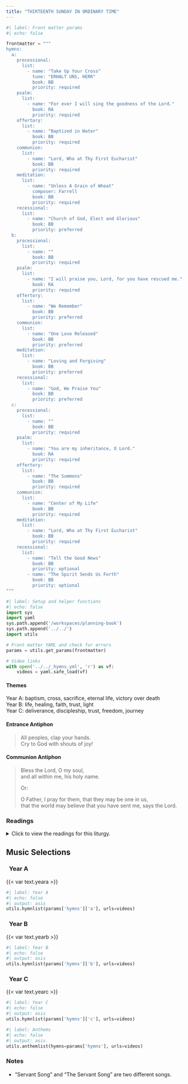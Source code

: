 ```yaml
---
title: "THIRTEENTH SUNDAY IN ORDINARY TIME"
---
```


```python
#| label: Front matter params
#| echo: false

frontmatter = """
hymns:
  a:
    processional:
      list:
        - name: "Take Up Your Cross"
          tune: "ERHALT UNS, HERR"
          book: BB
          priority: required
    psalm:
      list:
        - name: "For ever I will sing the goodness of the Lord."
          book: RA
          priority: required
    offertory:
      list:
        - name: "Baptized in Water"
          book: BB
          priority: required
    communion:
      list:
        - name: "Lord, Who at Thy First Eucharist"
          book: BB
          priority: required
    meditation:
      list:
        - name: "Unless A Grain of Wheat"
          composer: Farrell
          book: BB
          priority: required
    recessional:
      list:
        - name: "Church of God, Elect and Glorious"
          book: BB
          priority: preferred
  b:
    processional:
      list:
        - name: ""
          book: BB
          priority: required
    psalm:
      list:
        - name: "I will praise you, Lord, for you have rescued me."
          book: RA
          priority: required
    offertory:
      list:
        - name: "We Remember"
          book: BB
          priority: preferred
    communion:
      list:
        - name: "One Love Released"
          book: BB
          priority: preferred
    meditation:
      list:
        - name: "Loving and Forgiving"
          book: BB
          priority: preferred
    recessional:
      list:
        - name: "God, We Praise You"
          book: BB
          priority: preferred
  c:
    processional:
      list:
        - name: ""
          book: BB
          priority: required
    psalm:
      list:
        - name: "You are my inheritance, O Lord."
          book: RA
          priority: required
    offertory:
      list:
        - name: "The Summons"
          book: BB
          priority: required
    communion:
      list:
        - name: "Center of My Life"
          book: BB
          priority: required
    meditation:
      list:
        - name: "Lord, Who at Thy First Eucharist"
          book: BB
          priority: required
    recessional:
      list:
        - name: "Tell the Good News"
          book: BB
          priority: optional
        - name: "The Spirit Sends Us Forth"
          book: BB
          priority: optional
"""
```

```python
#| label: Setup and helper functions
#| echo: false
import sys
import yaml
sys.path.append('/workspaces/planning-book')
sys.path.append('../../')
import utils

# Front matter YAML and check for errors
params = utils.get_params(frontmatter)

# Video links
with open('../../_hymns.yml', 'r') as vf:
    videos = yaml.safe_load(vf)
```

:::  {.red}
#### **Themes**
:::

[Year A:]{.red} baptism, cross, sacrifice, eternal life, victory over
death  
[Year B:]{.red} life, healing, faith, trust, light  
[Year C:]{.red} deliverance, discipleship, trust, freedom, journey  

:::  {.red}
#### **Entrance Antiphon**
:::

> All peoples, clap your hands.  
> Cry to God with shouts of joy!  

:::  {.red}
#### **Communion Antiphon**
:::

> Bless the Lord, O my soul,  
> and all within me, his holy name.  
>
> [Or:]{.red}  
>
> O Father, I pray for them, that they may be one in us,  
> that the world may believe that you have sent me, says the Lord.

:::: {.content-visible when-format="html"}
::: {.red}
### Readings
:::

<details>
  <summary>Click to view the readings for this liturgy.</summary>

::: {.titlered}
### &nbsp; Year A
:::

::: {.red}
#### First Reading [2 Kings 4:8-11, 14-16a]{style="float:right" .small}
:::

One day Elisha came to Shunem,  
where there was a woman of influence, who urged him to dine with her.  
Afterward, whenever he passed by, he used to stop there to dine.  
So she said to her husband, “I know that Elisha is a holy man of God.  
Since he visits us often, let us arrange a little room on the roof  
and furnish it for him with a bed, table, chair, and lamp,  
so that when he comes to us he can stay there.”  
Sometime later Elisha arrived and stayed in the room overnight.  
Elisha asked, “Can something be done for her?”  
His servant Gehazi answered, “Yes!  
She has no son, and her husband is getting on in years.”  
Elisha said, “Call her.”  
When the woman had been called and stood at the door,  
Elisha promised, “This time next year  
you will be fondling a baby son.”  

***

::: {.red}
#### Responsorial Psalm [Psalm 89:2-3, 16-17, 18-19]{style="float:right" .small}
:::

**[℟.]{.red}** **Forever I will sing the goodness of the Lord.**  

The promises of the LORD I will sing forever,  
through all generations my mouth shall proclaim your faithfulness.  
For you have said, “My kindness is established forever;”  
in heaven you have confirmed your faithfulness. **[℟.]{.red}**  

Blessed the people who know the joyful shout;  
in the light of your countenance, O LORD, they walk.  
At your name they rejoice all the day,  
and through your justice they are exalted. **[℟.]{.red}**  

You are the splendor of their strength,  
and by your favor our horn is exalted.  
For to the LORD belongs our shield,  
and the Holy One of Israel, our king. **[℟.]{.red}**  

***

::: {.red}
#### Second Reading [Romans 6:3-4, 8-11]{style="float:right" .small}
:::

Brothers and sisters:  
Are you unaware that we who were baptized into Christ Jesus  
were baptized into his death?  
We were indeed buried with him through baptism into death,  
so that, just as Christ was raised from the dead  
by the glory of the Father,  
we too might live in newness of life.If, then, we have died with Christ,  
we believe that we shall also live with him.  
We know that Christ, raised from the dead, dies no more;  
death no longer has power over him.  
As to his death, he died to sin once and for all;  
as to his life, he lives for God.  
Consequently, you too must think of yourselves as dead to sin  
and living for God in Christ Jesus.  

***

::: {.red}
#### Gospel Acclamation [1 Peter 2:19]{style="float:right" .small}
:::

**[℟.]{.red}** **Alleluia, alleluia.**  
You are a chosen race, a royal priesthood, a holy nation;  
announce the praises of him who called you out of darkness into his wonderful light. **[℟.]{.red}**  

***

::: {.red}
#### Gospel [Matthew 10:37-42]{style="float:right" .small}
:::

Jesus said to his apostles:  
“Whoever loves father or mother more than me is not worthy of me,  
and whoever loves son or daughter more than me is not worthy of me;  
and whoever does not take up his cross  
and follow after me is not worthy of me.  
Whoever finds his life will lose it,  
and whoever loses his life for my sake will find it."  
"Whoever receives you receives me,  
and whoever receives me receives the one who sent me.  
Whoever receives a prophet because he is a prophet  
will receive a prophet’s reward,  
and whoever receives a righteous man  
because he is a righteous man  
will receive a righteous man’s reward.  
And whoever gives only a cup of cold water  
to one of these little ones to drink  
because the little one is a disciple—  
amen, I say to you, he will surely not lose his reward.”  

::: {.centered}
{{< var symbols.cross >}} &nbsp; {{< var symbols.cross >}} &nbsp; {{< var symbols.cross >}}
:::

::: {.titlered}
### &nbsp; Year B
:::

::: {.red}
#### First Reading [Wisdom 1:13-15; 2:23-24]{style="float:right" .small}
:::

God did not make death,  
nor does he rejoice in the destruction of the living.  
For he fashioned all things that they might have being;  
and the creatures of the world are wholesome,  
and there is not a destructive drug among them  
nor any domain of the netherworld on earth,  
for justice is undying.  
For God formed man to be imperishable;  
the image of his own nature he made him.  
But by the envy of the devil, death entered the world,  
and they who belong to his company experience it.  

***

::: {.red}
#### Responsorial Psalm [Psalm 30:2, 4, 5-6, 11, 12, 13]{style="float:right" .small}
:::

**[℟.]{.red}** **I will praise you, Lord, for you have rescued me.**  

VI will extol you, O LORD, for you drew me clear  
and did not let my enemies rejoice over me.  
O LORD, you brought me up from the netherworld;  
you preserved me from among those going down into the pit. **[℟.]{.red}**  

Sing praise to the LORD, you his faithful ones,  
and give thanks to his holy name.  
For his anger lasts but a moment;  
a lifetime, his good will.  
At nightfall, weeping enters in,  
but with the dawn, rejoicing. **[℟.]{.red}**  

Hear, O LORD, and have pity on me;  
O LORD, be my helper.  
You changed my mourning into dancing;  
O LORD, my God, forever will I give you thanks. **[℟.]{.red}**  

***

::: {.red}
#### Second Reading [2 Corinthians 8:7, 9, 13-15]{style="float:right" .small}
:::

Brothers and sisters:  
As you excel in every respect, in faith, discourse,  
knowledge, all earnestness, and in the love we have for you,  
may you excel in this gracious act also.  

For you know the gracious act of our Lord Jesus Christ,  
that though he was rich, for your sake he became poor,  
so that by his poverty you might become rich.  
Not that others should have relief while you are burdened,  
but that as a matter of equality  
your abundance at the present time should supply their needs,  
so that their abundance may also supply your needs,  
that there may be equality.  
As it is written:  
*Whoever had much did not have more,*  
*and whoever had little did not have less.*  

***

::: {.red}
#### Gospel Acclamation [Cf. 2 Timothy 1:10]{style="float:right" .small}
:::

**[℟.]{.red}** **Alleluia, alleluia.**  
Our Savior Jesus Christ destroyed death  
and brought life to light through the Gospel. **[℟.]{.red}**  

***

::: {.red}
#### Gospel [Mark 5:21-43 or 5:21-24, 35b-43]{style="float:right" .small}
:::

When Jesus had crossed again in the boat  
to the other side,  
a large crowd gathered around him, and he stayed close to the sea.  
One of the synagogue officials, named Jairus, came forward.  
Seeing him he fell at his feet and pleaded earnestly with him, saying,  
"My daughter is at the point of death.  
Please, come lay your hands on her  
that she may get well and live."  
He went off with him,  
and a large crowd followed him and pressed upon him.  

There was a woman afflicted with hemorrhages for twelve years.  
She had suffered greatly at the hands of many doctors  
and had spent all that she had.  
Yet she was not helped but only grew worse.  
She had heard about Jesus and came up behind him in the crowd and touched his cloak.  
She said, "If I but touch his clothes, I shall be cured."  
Immediately her flow of blood dried up.  
She felt in her body that she was healed of her affliction.  
Jesus, aware at once that power had gone out from him,  
turned around in the crowd and asked, "Who has touched my clothes?"  
But his disciples said to Jesus,  
"You see how the crowd is pressing upon you,  
and yet you ask, 'Who touched me?'"  
And he looked around to see who had done it.  
The woman, realizing what had happened to her,  
approached in fear and trembling.  
She fell down before Jesus and told him the whole truth.  
He said to her, "Daughter, your faith has saved you.  
Go in peace and be cured of your affliction."  

While he was still speaking,  
people from the synagogue official's house arrived and said,  
"Your daughter has died; why trouble the teacher any longer?"  
Disregarding the message that was reported,  
Jesus said to the synagogue official,  
"Do not be afraid; just have faith."  
He did not allow anyone to accompany him inside  
except Peter, James, and John, the brother of James.  
When they arrived at the house of the synagogue official,  
he caught sight of a commotion,  
people weeping and wailing loudly.  
So he went in and said to them,  
"Why this commotion and weeping?  
The child is not dead but asleep."  
And they ridiculed him.  
Then he put them all out.  
He took along the child's father and mother  
and those who were with him  
and entered the room where the child was.  
He took the child by the hand and said to her, "*Talitha koum*,"  
which means, "Little girl, I say to you, arise!"  
The girl, a child of twelve, arose immediately and walked around.  
At that they were utterly astounded.  
He gave strict orders that no one should know this  
and said that she should be given something to eat.  

[Or:]{.red}  

When Jesus had crossed again in the boat  
to the other side,  
a large crowd gathered around him, and he stayed close to the sea.  
One of the synagogue officials, named Jairus, came forward.  
Seeing him he fell at his feet and pleaded earnestly with him, saying,  
"My daughter is at the point of death.  
Please, come lay your hands on her  
that she may get well and live."  
He went off with him,  
and a large crowd followed him and pressed upon him.  

While he was still speaking,  
people from the synagogue official's house arrived and said,  
"Your daughter has died; why trouble the teacher any longer?"  
Disregarding the message that was reported,  
Jesus said to the synagogue official,  
"Do not be afraid; just have faith."  
He did not allow anyone to accompany him inside  
except Peter, James, and John, the brother of James.  
When they arrived at the house of the synagogue official,  
he caught sight of a commotion,  
people weeping and wailing loudly.  
So he went in and said to them,  
"Why this commotion and weeping?  
The child is not dead but asleep."  
And they ridiculed him.  
Then he put them all out.  
He took along the child's father and mother  
and those who were with him  
and entered the room where the child was.  
He took the child by the hand and said to her, "*Talitha koum*,"  
which means, "Little girl, I say to you, arise!"  
The girl, a child of twelve, arose immediately and walked around.  
At that they were utterly astounded.  
He gave strict orders that no one should know this  
and said that she should be given something to eat.  

::: {.centered}
{{< var symbols.cross >}} &nbsp; {{< var symbols.cross >}} &nbsp; {{< var symbols.cross >}}
:::

::: {.titlered}
### &nbsp; Year C
:::

::: {.red}
#### First Reading [1 Kings 19:16b, 19-21]{style="float:right" .small}
:::

The LORD said to Elijah:  
“You shall anoint Elisha, son of Shaphat of Abelmeholah,  
as prophet to succeed you.”  

Elijah set out and came upon Elisha, son of Shaphat,  
as he was plowing with twelve yoke of oxen;  
he was following the twelfth.  
Elijah went over to him and threw his cloak over him.  
Elisha left the oxen, ran after Elijah, and said,  
“Please, let me kiss my father and mother goodbye,  
and I will follow you.”  
Elijah answered, “Go back!  
Have I done anything to you?”  
Elisha left him, and taking the yoke of oxen, slaughtered them;  
he used the plowing equipment for fuel to boil their flesh,  
and gave it to his people to eat.  
Then Elisha left and followed Elijah as his attendant.  

***

::: {.red}
#### Responsorial Psalm [Psalm 16:1-2, 5, 7-8, 9-10, 11]{style="float:right" .small}
:::

**[℟.]{.red}** **You are my inheritance, O Lord.**  

Keep me, O God, for in you I take refuge;  
&emsp; I say to the LORD, “My Lord are you.  
O LORD, my allotted portion and my cup,  
&emsp; you it is who hold fast my lot.” **[℟.]{.red}**  

I bless the LORD who counsels me;  
&emsp; even in the night my heart exhorts me.  
I set the LORD ever before me;  
&emsp; with him at my right hand I shall not be disturbed. **[℟.]{.red}**  

Therefore my heart is glad and my soul rejoices,  
&emsp; my body, too, abides in confidence  
because you will not abandon my soul to the netherworld,  
&emsp; nor will you suffer your faithful one to undergo corruption. **[℟.]{.red}**  

You will show me the path to life,  
&emsp; fullness of joys in your presence,  
&emsp; the delights at your right hand forever. **[℟.]{.red}**  

***

::: {.red}
#### Second Reading [Galatians 5:1, 13-18]{style="float:right" .small}
:::

Brothers and sisters:  
For freedom Christ set us free;  
so stand firm and do not submit again to the yoke of slavery.  

For you were called for freedom, brothers and sisters.  
But do not use this freedom  
as an opportunity for the flesh;  
rather, serve one another through love.  
For the whole law is fulfilled in one statement,  
namely, *You shall love your neighbor as yourself.*  
But if you go on biting and devouring one another,  
beware that you are not consumed by one another.  

I say, then: live by the Spirit  
and you will certainly not gratify the desire of the flesh.  
For the flesh has desires against the Spirit,  
and the Spirit against the flesh;  
these are opposed to each other,  
so that you may not do what you want.  
But if you are guided by the Spirit, you are not under the law.  

***

::: {.red}
#### Gospel Acclamation [1 Samuel 3:9; John 6:68c]{style="float:right" .small}
:::

**[℟.]{.red}** **Alleluia, alleluia.**  
Speak, Lord, your servant is listening;  
you have the words of everlasting life. **[℟.]{.red}**  

***

::: {.red}
#### Gospel [Luke 9:51-62]{style="float:right" .small}
:::

When the days for Jesus’ being taken up were fulfilled,  
he resolutely determined to journey to Jerusalem,  
and he sent messengers ahead of him.  
On the way they entered a Samaritan village  
to prepare for his reception there,  
but they would not welcome him  
because the destination of his journey was Jerusalem.  
When the disciples James and John saw this they asked,  
“Lord, do you want us to call down fire from heaven
to consume them?”  
Jesus turned and rebuked them, and they journeyed to another village.  

As they were proceeding on their journey someone said to him,  
“I will follow you wherever you go.”  
Jesus answered him,  
“Foxes have dens and birds of the sky have nests,  
but the Son of Man has nowhere to rest his head.”  

And to another he said, “Follow me.”  
But he replied, “Lord, let me go first and bury my father.”  
But he answered him, “Let the dead bury their dead.  
But you, go and proclaim the kingdom of God.”  
And another said, “I will follow you, Lord,  
but first let me say farewell to my family at home.”  
To him Jesus said, “No one who sets a hand to the plow  
and looks to what was left behind is fit for the kingdom of God.”  

::: {.centered}
{{< var symbols.cross >}} &nbsp; {{< var symbols.cross >}} &nbsp; {{< var symbols.cross >}}
:::

</details>
::::

::: {.red}
## Music Selections
:::

::: {.titlered}
### &nbsp; Year A
:::
{{< var text.yeara >}}

```python
#| label: Year A
#| echo: false
#| output: asis
utils.hymnlist(params['hymns']['a'], urls=videos)
```

::: {.titlered}
### &nbsp; Year B
:::
{{< var text.yearb >}}

```python
#| label: Year B
#| echo: false
#| output: asis
utils.hymnlist(params['hymns']['b'], urls=videos)
```

::: {.titlered}
### &nbsp; Year C
:::
{{< var text.yearc >}}

```python
#| label: Year C
#| echo: false
#| output: asis
utils.hymnlist(params['hymns']['c'], urls=videos)
```


```python
#| label: Anthems
#| echo: false
#| output: asis
utils.anthemlist(hymns=params['hymns'], urls=videos)
```

::: {.red}
### Notes
:::

* “Servant Song” and “The Servant Song” are two diﬀerent songs.